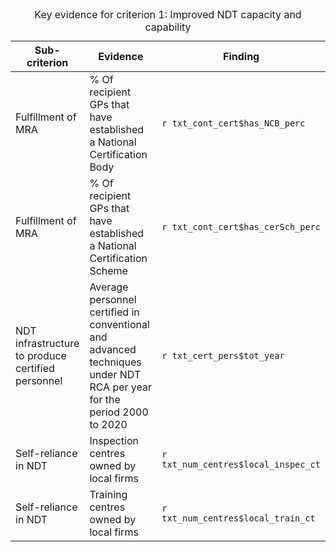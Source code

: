 | Sub-criterion                                     | Evidence                                                                                                               | Finding                             |
|---------------------------------------------------|------------------------------------------------------------------------------------------------------------------------|-------------------------------------|
| Fulfillment of MRA                                | \% Of recipient GPs that have established a National Certification Body                                                | `r txt_cont_cert$has_NCB_perc`      |
| Fulfillment of MRA                                | \% Of recipient GPs that have established a National Certification Scheme                                              | `r txt_cont_cert$has_cerSch_perc`   |
| NDT infrastructure to produce certified personnel | Average personnel certified in conventional and advanced techniques under NDT RCA per year for the period 2000 to 2020 | `r txt_cert_pers$tot_year`          |
| Self-reliance in NDT                              | Inspection centres owned by local firms                                                                                | `r txt_num_centres$local_inspec_ct` |
| Self-reliance in NDT                              | Training centres owned by local firms                                                                                  | `r txt_num_centres$local_train_ct`  |

: Key evidence for criterion 1: Improved NDT capacity and capability
